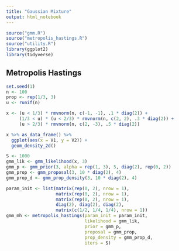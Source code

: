 ```yaml
---
title: "Gaussian Mixture"
output: html_notebook
---
```


```r
source("gmm.R")
source("metropolis_hastings.R")
source("utility.R")
library(ggplot2)
library(tidyverse)
```

## Metropolis Hastings

```r
set.seed(1)
n <- 100
prop <- rep(1/3, 3)
u <- runif(n)

x <- (u < 1/3) * rmvnorm(n, c(-1, -1), .1 * diag(2)) +
     (1/3 < u) * (u < 2/3) * rmvnorm(n, c(2, 2), .3 * diag(2)) +
     (u > 2/3) * rmvnorm(n, c(2, -3), .5 * diag(2))

x %>% as_data_frame() %>%
  ggplot(aes(x = V1, y = V2)) +
  geom_density_2d()  
```

```r
S <- 1000
gmm_lik <- gmm_likelihood(x, 3)
gmm_p <- gmm_prior(3, alpha = rep(1, 3), 5, diag(2), rep(0, 2))
gmm_prop <- gmm_proposal(3, 10 * diag(2), 4)
gmm_prop_d <- gmm_prop_density(3, 10 * diag(2), 4)

param_init <- list(matrix(rep(0, 2), nrow = 1), 
                   matrix(rep(0, 2), nrow = 1),
                   matrix(rep(0, 2), nrow = 1),
                   diag(2), diag(2), diag(2),
                   matrix(c(1/2, 1/4, 1/4), nrow = 1))
gmm_mh <- metropolis_hastings(param_init = param_init, 
                              likelihood = gmm_lik, 
                              prior = gmm_p,
                              proposal = gmm_prop, 
                              prop_density = gmm_prop_d,
                              iters = S)
```

